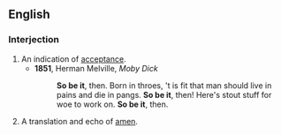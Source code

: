 ==English==

===Interjection===
{{en-intj|pos=[[so]] [[be]] [[it]]}}

# An indication of [[acceptance]].
#*'''1851''', Herman Melville, ''Moby Dick''
#*:'''So be it''', then. Born in throes, 't is fit that man should live in pains and die in pangs. '''So be it''', then! Here's stout stuff for woe to work on. '''So be it''', then. 
# A translation and echo of [[amen]].